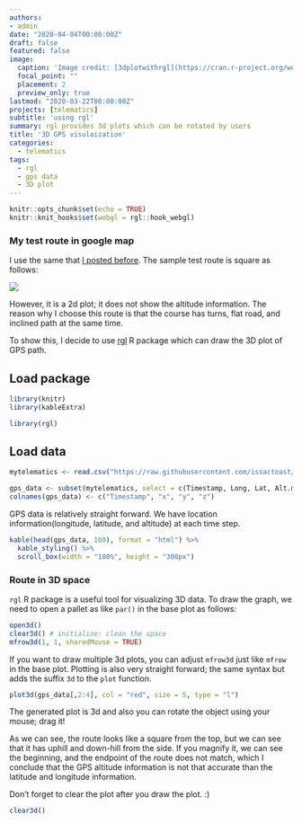 ```yaml
---
authors:
- admin
date: "2020-04-04T00:00:00Z"
draft: false
featured: false
image:
  caption: 'Image credit: [3dplotwithrgl](https://cran.r-project.org/web/packages/rgl/vignettes/rgl.html)'
  focal_point: ""
  placement: 2
  preview_only: true
lastmod: "2020-03-22T00:00:00Z"
projects: [telematics]
subtitle: 'using rgl'
summary: rgl provides 3d plots which can be rotated by users
title: '3D GPS visulaization'
categories:
  - telematics
tags:
  - rgl
  - gps data
  - 3D plot 
---
```


```r
knitr::opts_chunk$set(echo = TRUE)
knitr::knit_hooks$set(webgl = rgl::hook_webgl)
```

### My test route in google map

I use the same that [I posted before](https://www.theissaclee.com/en/post/gpsvisulization/). The sample test route is square as follows:

![](https://www.theissaclee.com/en/post/gpsvisulization/myanimation.gif)

However, it is a 2d plot; it does not show the altitude information. The reason why I choose this route is that the course has turns, flat road, and inclined path at the same time. 

To show this, I decide to use [rgl](https://cran.r-project.org/web/packages/rgl/vignettes/rgl.html) R package which can draw the 3D plot of GPS path.

## Load package

```r
library(knitr)
library(kableExtra)
```

```r
library(rgl)
```

## Load data

```r
mytelematics <- read.csv("https://raw.githubusercontent.com/issactoast/theissacleedotcom/master/static/data/sampletrip.csv", header = TRUE, fill = TRUE)

gps_data <- subset(mytelematics, select = c(Timestamp, Long, Lat, Alt.m.))
colnames(gps_data) <- c("Timestamp", "x", "y", "z")
```

GPS data is relatively straight forward. We have location information(longitude, latitude, and altitude) at each time step.

```r
kable(head(gps_data, 100), format = "html") %>% 
  kable_styling() %>% 
  scroll_box(width = "100%", height = "300px")
```

### Route in 3D space

`rgl` R package is a useful tool for visualizing 3D data. To draw the graph, we need to open a pallet as like `par()` in the base plot as follows:

```r
open3d()
clear3d() # initialize: clean the space
mfrow3d(1, 1, sharedMouse = TRUE)
```

If you want to draw multiple 3d plots, you can adjust `mfrow3d` just like `mfrow` in the base plot. Plotting is also very straight forward; the same syntax but adds the suffix `3d` to the `plot` function.

```r
plot3d(gps_data[,2:4], col = "red", size = 5, type = "l")
```

The generated plot is 3d and also you can rotate the object using your mouse; drag it!

As we can see, the route looks like a square from the top, but we can see that it has uphill and down-hill from the side. If you magnify it, we can see the beginning, and the endpoint of the route does not match, which I conclude that the GPS altitude information is not that accurate than the latitude and longitude information.

Don't forget to clear the plot after you draw the plot. :)

```r
clear3d()
```

